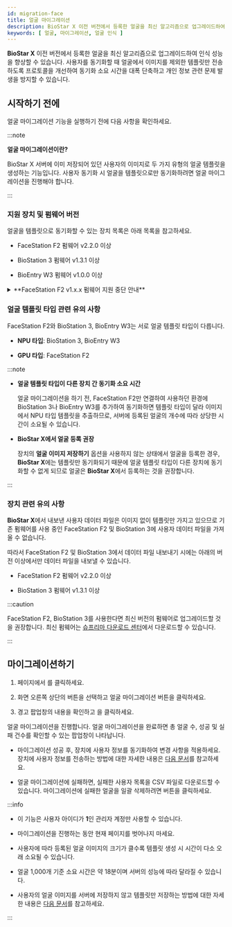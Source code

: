```yaml
---
id: migration-face
title: 얼굴 마이그레이션
description: BioStar X 이전 버전에서 등록한 얼굴을 최신 알고리즘으로 업그레이드하여 인식 성능을 향상할 수 있습니다.
keywords: [ 얼굴, 마이그레이션, 얼굴 인식 ]
---
```


**BioStar X** 이전 버전에서 등록한 얼굴을 최신 알고리즘으로 업그레이드하여 인식 성능을 향상할 수 있습니다. 사용자를 동기화할 때 얼굴에서 이미지를 제외한 템플릿만 전송하도록 프로토콜을 개선하여 동기화 소요 시간을 대폭 단축하고 개인 정보 관련 문제 발생을 방지할 수 있습니다.

## 시작하기 전에

얼굴 마이그레이션 기능을 실행하기 전에 다음 사항을 확인하세요.

:::note

**얼굴 마이그레이션이란?**

BioStar X 서버에 이미 저장되어 있던 사용자의 이미지로 두 가지 유형의 얼굴 템플릿을 생성하는 기능입니다. 사용자 동기화 시 얼굴을 템플릿으로만 동기화하려면 <Cmd>얼굴 마이그레이션</Cmd>을 진행해야 합니다.

:::

### 지원 장치 및 펌웨어 버전

얼굴을 템플릿으로 동기화할 수 있는 장치 목록은 아래 목록을 참고하세요.

* FaceStation F2 펌웨어 v2.2.0 이상

* BioStation 3 펌웨어 v1.3.1 이상

* BioEntry W3 펌웨어 v1.0.0 이상

<details>

<summary>**FaceStation F2 v1.x.x 펌웨어 지원 중단 안내**</summary>

FaceStation F2의 1.x.x 버전 펌웨어를 사용 중이라면, **BioStar X**의 얼굴 마이그레이션 기능을 사용할 수 없습니다. FaceStation F2를 최신 펌웨어로 업그레이드하세요. 최신 펌웨어는 [슈프리마 다운로드 센터](https://download.supremainc.com/)에서 다운로드할 수 있습니다.

</details>

### 얼굴 템플릿 타입 관련 유의 사항

FaceStation F2와 BioStation 3, BioEntry W3는 서로 얼굴 템플릿 타입이 다릅니다.

* **NPU 타입**: BioStation 3, BioEntry W3

* **GPU 타입**: FaceStation F2

:::note

* **얼굴 템플릿 타입이 다른 장치 간 동기화 소요 시간**

  <Cmd>얼굴 마이그레이션</Cmd>을 하기 전, FaceStation F2만 연결하여 사용하던 환경에 BioStation 3나 BioEntry W3를 추가하여 동기화하면 템플릿 타입이 달라 이미지에서 NPU 타입 템플릿을 추출하므로, 서버에 등록된 얼굴의 개수에 따라 상당한 시간이 소요될 수 있습니다.

* **BioStar X에서 얼굴 등록 권장**

  장치의 **얼굴 이미지 저장하기** 옵션을 사용하지 않는 상태에서 얼굴을 등록한 경우, **BioStar X**에는 템플릿만 동기화되기 때문에 얼굴 템플릿 타입이 다른 장치에 동기화할 수 없게 되므로 얼굴은 **BioStar X**에서 등록하는 것을 권장합니다.

:::

### 장치 관련 유의 사항

**BioStar X**에서 내보낸 사용자 데이터 파일은 이미지 없이 템플릿만 가지고 있으므로 기존 펌웨어를 사용 중인 FaceStation F2 및 BioStation 3에 사용자 데이터 파일을 가져올 수 없습니다.

따라서 FaceStation F2 및 BioStation 3에서 데이터 파일 내보내기 시에는 아래의 버전 이상에서만 데이터 파일을 내보낼 수 있습니다.

* FaceStation F2 펌웨어 v2.2.0 이상

* BioStation 3 펌웨어 v1.3.1 이상

:::caution

FaceStation F2, BioStation 3를 사용한다면 최신 버전의 펌웨어로 업그레이드할 것을 권장합니다. 최신 펌웨어는 [슈프리마 다운로드 센터](https://download.supremainc.com/)에서 다운로드할 수 있습니다.

:::


## 마이그레이션하기

1. <Cmd sid='shell.header.launcher' /> 페이지에서 <Cmd sid='shell.header.user' />를 클릭하세요.

1. 화면 오른쪽 상단의 <IcMoreW/> 버튼을 선택하고 <Cmd>얼굴 마이그레이션</Cmd> 버튼을 클릭하세요.

1. 경고 팝업창의 내용을 확인하고 <Cmd sid='common.acknowledge' />을 클릭하세요.

얼굴 마이그레이션을 진행합니다. 얼굴 마이그레이션을 완료하면 총 얼굴 수, 성공 및 실패 건수를 확인할 수 있는 팝업창이 나타납니다.

* 마이그레이션 성공 후, 장치에 사용자 정보를 동기화하여 변경 사항을 적용하세요. 장치에 사용자 정보를 전송하는 방법에 대한 자세한 내용은 [다음 문서](transfer-user-info-to-device)를 참고하세요.

* 얼굴 마이그레이션에 실패하면, 실패한 사용자 목록을 CSV 파일로 다운로드할 수 있습니다. 마이그레이션에 실패한 얼굴을 일괄 삭제하려면 <Cmd sid='common.delete' /> 버튼을 클릭하세요.

:::info

* 이 기능은 사용자 아이디가 **1**인 관리자 계정만 사용할 수 있습니다.

* 마이그레이션을 진행하는 동안 현재 페이지를 벗어나지 마세요.

* 사용자에 따라 등록된 얼굴 이미지의 크기가 클수록 템플릿 생성 시 시간이 다소 오래 소요될 수 있습니다.

* 얼굴 1,000개 기준 소요 시간은 약 18분이며 서버의 성능에 따라 달라질 수 있습니다.

* 사용자의 얼굴 이미지를 서버에 저장하지 않고 템플릿만 저장하는 방법에 대한 자세한 내용은 [다음 문서](settings-server-server#storevisualfaceimage)를 참고하세요.

:::